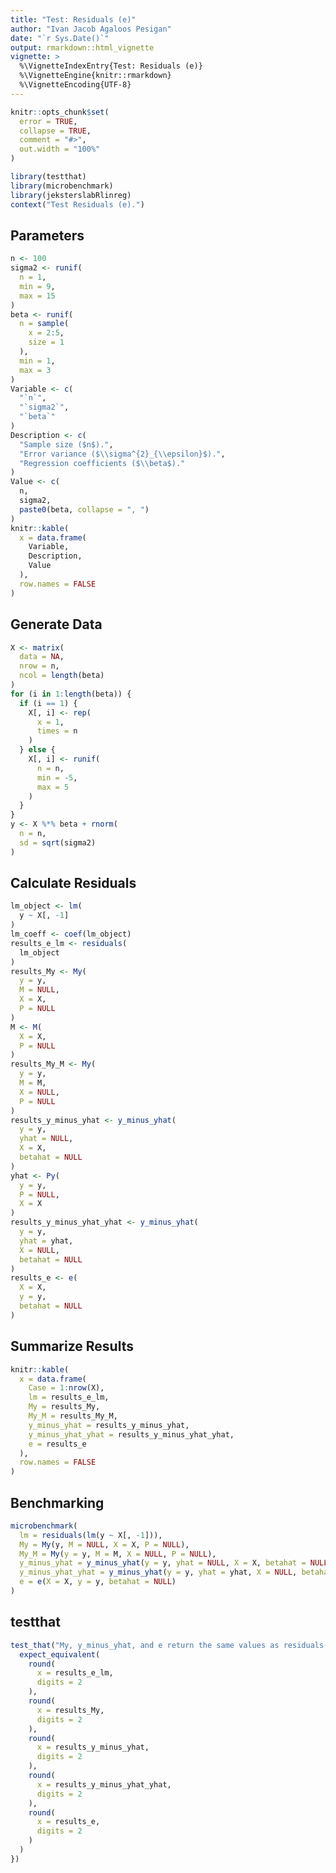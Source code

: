 ```yaml
---
title: "Test: Residuals (e)"
author: "Ivan Jacob Agaloos Pesigan"
date: "`r Sys.Date()`"
output: rmarkdown::html_vignette
vignette: >
  %\VignetteIndexEntry{Test: Residuals (e)}
  %\VignetteEngine{knitr::rmarkdown}
  %\VignetteEncoding{UTF-8}
---
```



```r
knitr::opts_chunk$set(
  error = TRUE,
  collapse = TRUE,
  comment = "#>",
  out.width = "100%"
)
```



```r
library(testthat)
library(microbenchmark)
library(jeksterslabRlinreg)
context("Test Residuals (e).")
```


## Parameters


```r
n <- 100
sigma2 <- runif(
  n = 1,
  min = 9,
  max = 15
)
beta <- runif(
  n = sample(
    x = 2:5,
    size = 1
  ),
  min = 1,
  max = 3
)
Variable <- c(
  "`n`",
  "`sigma2`",
  "`beta`"
)
Description <- c(
  "Sample size ($n$).",
  "Error variance ($\\sigma^{2}_{\\epsilon}$).",
  "Regression coefficients ($\\beta$)."
)
Value <- c(
  n,
  sigma2,
  paste0(beta, collapse = ", ")
)
knitr::kable(
  x = data.frame(
    Variable,
    Description,
    Value
  ),
  row.names = FALSE
)
```


## Generate Data


```r
X <- matrix(
  data = NA,
  nrow = n,
  ncol = length(beta)
)
for (i in 1:length(beta)) {
  if (i == 1) {
    X[, i] <- rep(
      x = 1,
      times = n
    )
  } else {
    X[, i] <- runif(
      n = n,
      min = -5,
      max = 5
    )
  }
}
y <- X %*% beta + rnorm(
  n = n,
  sd = sqrt(sigma2)
)
```


## Calculate Residuals


```r
lm_object <- lm(
  y ~ X[, -1]
)
lm_coeff <- coef(lm_object)
results_e_lm <- residuals(
  lm_object
)
results_My <- My(
  y = y,
  M = NULL,
  X = X,
  P = NULL
)
M <- M(
  X = X,
  P = NULL
)
results_My_M <- My(
  y = y,
  M = M,
  X = NULL,
  P = NULL
)
results_y_minus_yhat <- y_minus_yhat(
  y = y,
  yhat = NULL,
  X = X,
  betahat = NULL
)
yhat <- Py(
  y = y,
  P = NULL,
  X = X
)
results_y_minus_yhat_yhat <- y_minus_yhat(
  y = y,
  yhat = yhat,
  X = NULL,
  betahat = NULL
)
results_e <- e(
  X = X,
  y = y,
  betahat = NULL
)
```


## Summarize Results


```r
knitr::kable(
  x = data.frame(
    Case = 1:nrow(X),
    lm = results_e_lm,
    My = results_My,
    My_M = results_My_M,
    y_minus_yhat = results_y_minus_yhat,
    y_minus_yhat_yhat = results_y_minus_yhat_yhat,
    e = results_e
  ),
  row.names = FALSE
)
```


## Benchmarking


```r
microbenchmark(
  lm = residuals(lm(y ~ X[, -1])),
  My = My(y, M = NULL, X = X, P = NULL),
  My_M = My(y = y, M = M, X = NULL, P = NULL),
  y_minus_yhat = y_minus_yhat(y = y, yhat = NULL, X = X, betahat = NULL),
  y_minus_yhat_yhat = y_minus_yhat(y = y, yhat = yhat, X = NULL, betahat = NULL),
  e = e(X = X, y = y, betahat = NULL)
)
```


## testthat


```r
test_that("My, y_minus_yhat, and e return the same values as residuals(lm())", {
  expect_equivalent(
    round(
      x = results_e_lm,
      digits = 2
    ),
    round(
      x = results_My,
      digits = 2
    ),
    round(
      x = results_y_minus_yhat,
      digits = 2
    ),
    round(
      x = results_y_minus_yhat_yhat,
      digits = 2
    ),
    round(
      x = results_e,
      digits = 2
    )
  )
})
```

